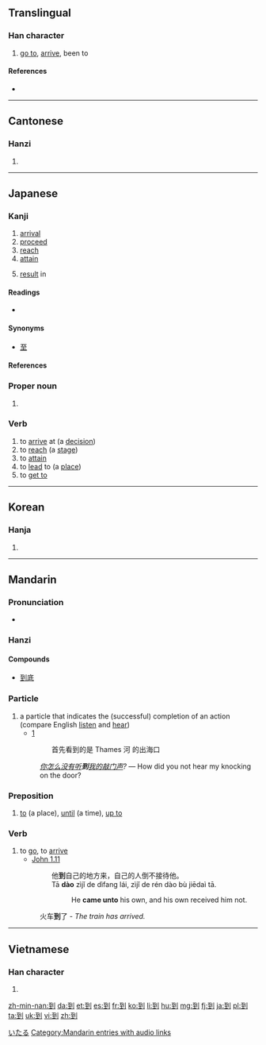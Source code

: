 ==Translingual==
{{stroke order|strokes=8}}
{{stroke order|type=animate}}

===Han character===
{{Han char|rn=18|rad=刀|as=06|sn=8|four=1210<sub>0</sub>|canj=一土中弓 (MGLN)|ids=⿰[[至]][[刂]]}}

# [[go to]], [[arrive]], been to

====References====
* {{Han ref|kx=0138.360|dkj=01950|dj=0314.130|hdz=10334.030|uh=5230|ud=21040|bh=A8EC|bd=43244}}

----

==Cantonese==

===Hanzi===
{{yue-hanzi|jyut=|y=dou3}}

# {{defn|lang=yue|sort=刀06}}

----

==Japanese==

===Kanji===
{{ja-kanji|grade=c|rs=刀06}}

# [[arrival]]
# [[proceed]]
# [[reach]]
# [[attain]]
# {{context|archaic|lang=ja|skey=いたる}} [[result]] in

====Readings====
* {{ja-readings|on=[[とう]] (tō)|kun=[[いたる]] (itaru) {{context|colloquial|lang=ja|skey=いたる}}}}

====Synonyms====
* [[至]]

====References====
{{ja-kref
|jis= 457E
|ku= 3794
|shift= 939e
|euc= C5FE
|freq= 1032
|nelson= 3846 
|newnelson= 477 
|halpern= 1264 
|kld= 848  
|heisig= 755 
|tuttle= 2f6.4 
}}

===Proper noun===
{{ja-pos|k|proper|hira=いたる|rom=Itaru}}

# {{given name|male|lang=ja}}

===Verb===
{{ja-verb|k|tr=intrans|type=1|hira=いたる|rom=itaru}}

# to [[arrive]] at (a [[decision]])
# to [[reach]] (a [[stage]])
# to [[attain]]
# to [[lead]] to (a [[place]])
# to [[get to]]

[[Category:Japanese male given names|いたる]]

----

==Korean==

===Hanja===
{{ko-hanja|hangeul=도|rv=do|mr=to}}

# {{defn|lang=ko|sort=刀06}}

----

==Mandarin==

===Pronunciation===
* {{audio|zh-dào.ogg|audio}}

===Hanzi===
{{cmn-hanzi|pin=[[dào]] ([[dao4]])|wg=tao<sup>4</sup>}}

====Compounds====
* [[到底]]

===Particle===
{{cmn-prep|ts|pin=dào|pint=dao4|rs=刀06}}
# a particle that indicates the (successful) completion of an action (compare English [[listen]] and [[hear]])
#* [http://books.google.co.uk/books?id=gPkTKbU8_jgC&pg=PA21&dq=%22Thames%E6%B2%B3%22&hl=en&ei=l5GJTuvTOsme-wae9Igg&sa=X&oi=book_result&ct=result&resnum=1&ved=0CC0Q6AEwAA#v=onepage&q=%22Thames%E6%B2%B3%22&f=false]
#*: 首先看到的是 Thames 河 的出海口
#: ''[[你]][[怎么]][[没有]][[听]]'''到'''[[我]][[的]][[敲]][[门]][[声]]?'' &mdash; How did you not hear my knocking on the door?

===Preposition===
{{cmn-prep|ts|pin=dào|pint=dao4|rs=刀06}}
# [[to]] (a place), [[until]] (a time), [[up to]]

===Verb===
{{cmn-verb|ts|pin=dào|pint=dao4|rs=刀06}}
# to [[go]], to [[arrive]]
#* [http://wordproject.org/multi/bi_en_cn_py.htm John 1.11]
#*: 他'''到'''自己的地方来，自己的人倒不接待他。
#*: Tā '''dào''' zìjǐ de dìfang lái, zìjǐ de rén dào bù jiēdaì tā.
#*:: He '''came unto''' his own, and his own received him not. 
#: 火车'''到'''了 - ''The train has arrived.''

[[Category:Mandarin entries with audio links]]

----

==Vietnamese==

===Han character===
{{vi-hantu|[[đáo]], [[đáu]], [[tráo]]|rs=刀06}}

# {{defn|lang=vi|sort=刀06}}

[[zh-min-nan:到]]
[[da:到]]
[[et:到]]
[[es:到]]
[[fr:到]]
[[ko:到]]
[[li:到]]
[[hu:到]]
[[mg:到]]
[[fj:到]]
[[ja:到]]
[[pl:到]]
[[ta:到]]
[[uk:到]]
[[vi:到]]
[[zh:到]]